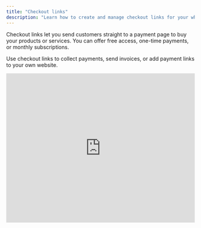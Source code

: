```yaml
---
title: "Checkout links"
description: "Learn how to create and manage checkout links for your whop"
---
```


Checkout links let you send customers straight to a payment page to buy your products or services. You can offer free access, one-time payments, or monthly subscriptions.

Use checkout links to collect payments, send invoices, or add payment links to your own website.

<iframe width="100%" height="400" src="https://www.youtube.com/embed/L4f9rPtlCuc?si=n1OLK7Y42fkVKgse&rel=0" title="YouTube video player" frameborder="0" allow="accelerometer; autoplay; clipboard-write; encrypted-media; gyroscope; picture-in-picture; web-share" referrerpolicy="strict-origin-when-cross-origin" allowfullscreen />

## Where can I find and create my checkout links?

You can create and manage checkout links from two places:

### Your Dashboard (_Checkout links_)

- Go to your **Dashboard** \> **Checkout links** to see all your links
- Click **\+ Create checkout link** to create a new one

### Your whop's Pricing page (_Pricing options_)

- Go to your whop \> **Manage pricing** to see all your pricing options
- Click the link symbol (next to the 3 dots) to copy your link
- Click **\+ Create pricing option** at the bottom right

<Tip>
  Every pricing option you create on your whop can be found at Dashboard \> Checkout links.

  And every checkout link you create on your dashboard can be found at whop \> Manage pricing.
</Tip>

## How to create a checkout link

You can create three types of checkout links:

- **Free links** - Give customers free access to your whop
- **One-time payment links** - Charge customers once
- **Recurring payment links** - Set up monthly or yearly subscriptions

<Tip>
  Each checkout link is connected to one of your whops. When you create the link from your whop's pricing page, it's automatically connected to that whop. When you create it from your Dashboard, you'll need to choose which whop it's for.
</Tip>

### Free checkout links

**To create a free checkout link:**

1. Choose **Free** under Pricing type
2. Click **Advanced Options** to add these features:
   - **Stock** — Limit how many people can use this link (or keep unlimited)
   - **Description** — Explain what users get when they join
   - **Show on store page** — Make this option visible on your public store page
   - **Add a waitlist** — Users enter card details but aren't charged until you approve them
   - **Ask questions before checkout** — Collect info from users before they join. You can make these optional by checking the **Optional** box.
   - **Auto-expire access** — Automatically remove access after a set time period
   - **Redirect after checkout** — Send users to a specific page after they complete checkout
   - **Add internal name** — A name only you can see on your dashboard

![Checkout link](/apps/docs/how-to-videos/checkoutlink720p30fps.gif)

### One-time payment links

**To create a one-time payment link:**

1. Choose **One-time** under **Pricing type**
2. Set your **Price**
3. Click **Advanced Options** to add these features:
   - **Stock** — Limit how many people can use this link (or keep unlimited)
   - **Description** — Explain what users get when they join
   - **Show on store page** — Make this option visible on your public store page
   - **Add a waitlist** — Users enter card details but aren't charged until you approve them
   - **Ask questions before checkout** — Collect info from users before they join. You can make these optional by checking the **Optional** box.
   - **Auto-expire access** — Automatically remove access after a set time period
   - **Redirect after checkout** — Send users to a specific page after they complete checkout
   - **Add internal name** — A name only you can see on your dashboard
4. Choose your **Payment methods** (what customers can pay with):
   - Credit/debit card
   - Bank transfer (ACH)
   - PayPal
   - Cryptocurrency
   - Buy now, pay later (Financing)

### Subscription (recurring) links

To create a subscription link:

1. Choose **Recurring** under Pricing type
2. Set your subscription details:
   - **Subscription price** — How much customers pay each billing cycle
   - **Subscription period** — How often they're charged (weekly, monthly, yearly)
   - **Initial fee** — Optional one-time setup fee when they first join
3. Click **Advanced Options** to add these features:
   - **Stock** — Limit how many people can use this link (or keep unlimited)
   - **Description** — Explain what users get when they join
   - **Show on store page** — Make this option visible on your public store page
   - **Add a waitlist** — Users enter card details but aren't charged until you approve them
   - **Ask questions before checkout** — Collect info from users before they join. You can make these optional by checking the **Optional** box.
   - **Auto-expire access** — Automatically remove access after a set time period
   - **Redirect after checkout** — Send users to a specific page after they complete checkout
   - **Add internal name** — A name only you can see on your dashboard
   - **Free trial** — Let customers try before they pay (choose how many days)
   - **Split payments** — Let customers pay in installments instead of all at once
   - **Cancellation discount** — Offer a discount when someone tries to cancel (helps retain customers)
4. Choose your **Payment methods**:
   - Credit/debit card
   - PayPal

## How to edit checkout links

If you need to update or change your pricing and settings, you can edit your checkout links from either your Dashboard or your whop's pricing page.

<Tabs>
  <Tab title="Method 1: Through your Dashboard">
    - Go to **Dashboard** \> **Checkout links**
    - Find your link and click the 3 dots (︙) on the right
    - Click **Edit**
    - Make your changes and click **Update checkout link**
  </Tab>
  <Tab title="Method 2: Through your whop's pricing page">
    - Go to your whop \> **Manage pricing**
    - Find the pricing option you want to edit and click the 3 dots (︙) on the right
    - Click **Edit**
    - Make your changes and click **Update checkout link**
  </Tab>
</Tabs>

<Card title="Create tracking links" icon="link" href="/manage-your-whop/tracking-links">
  If you want to see how your links are performing, tracking links give you detailed analytics of clicks, conversion rates, and revenue generated.
</Card>

## Embed Whop Payments on your website

<Card title="Whop checkout embeds" icon="sparkles" href="/payments/checkout-embed">
  Add a complete checkout form right into your website so customers never have to leave.
</Card>

## Frequently asked questions

<AccordionGroup>
  <Accordion title="What exactly are checkout links?">
    Checkout links (also called pricing options) are custom URLs that let customers join your whop with free access, a one-time payment, or a recurring subscription.
  </Accordion>
  <Accordion title="How do I limit how many people can use a link?">
    In the Advanced Options of any pricing type, look for the "Stock" setting. It's set to unlimited by default, but you can change it to any number you want.
  </Accordion>
  <Accordion title="Can I change the currency for my prices?">
    Yes\! When setting the price for one-time or recurring links, you'll see a currency dropdown next to the price field.
  </Accordion>
  <Accordion title="How do I offer a free trial?">
    Free trials are only available for recurring (subscription) pricing. You'll find the free trial option in the Advanced Options section when creating a recurring link.
  </Accordion>
  <Accordion title="How do I create a private link that doesn't show on my store page?">
    When creating any checkout link, leave the "Show on store page" option unchecked. The link will still work when you share it directly, but it won't appear publicly on your store.
  </Accordion>
  <Accordion title="Why aren't my checkout links showing up on my store page?">
    Check that you enabled "Show on store page" in the Advanced Options when you created the link. If this option is off, the link will only work when shared directly.
  </Accordion>
</AccordionGroup>